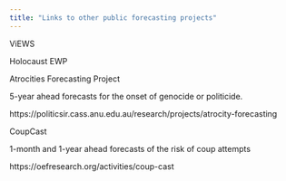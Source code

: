 ```yaml
---
title: "Links to other public forecasting projects"
---
```


ViEWS

Holocaust EWP

Atrocities Forecasting Project

5-year ahead forecasts for the onset of genocide or politicide.

https://politicsir.cass.anu.edu.au/research/projects/atrocity-forecasting

CoupCast

1-month and 1-year ahead forecasts of the risk of coup attempts

https://oefresearch.org/activities/coup-cast
